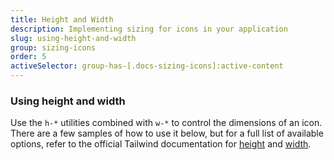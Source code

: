 ```yaml
---
title: Height and Width
description: Implementing sizing for icons in your application
slug: using-height-and-width
group: sizing-icons
order: 5
activeSelector: group-has-[.docs-sizing-icons]:active-content
---
```


### Using height and width
Use the `h-*` utilities combined with `w-*` to control the dimensions of an icon. There are a few samples of how to use it below, but for a full list of available options, refer to the official Tailwind documentation for [height](https://tailwindcss.com/docs/height) and [width](https://tailwindcss.com/docs/width).
